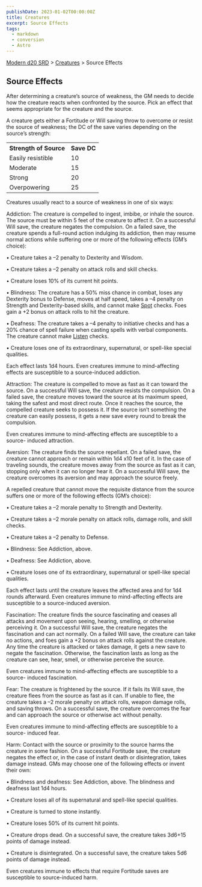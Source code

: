 ```yaml
---
publishDate: 2023-01-02T00:00:00Z
title: Creatures
excerpt: Source Effects
tags:
  - markdown
  - conversion
  - Astro
---
```


[Modern d20 SRD](/#modernD20) > [Creatures](modern-d20-srd-creatures-index) > Source Effects

## Source Effects

After determining a creature’s source of weakness, the GM needs to decide how
the creature reacts when confronted by the source. Pick an effect that seems
appropriate for the creature and the source.

A creature gets either a Fortitude or Will saving throw to overcome or resist
the source of weakness; the DC of the save varies depending on the source’s
strength:


<table><tr><th> Strength of Source</th><th> Save DC </th></tr> <tr><td> Easily resistible</td><td> 10 </td></tr> <tr class="shaded"><td>Moderate</td><td> 15 </td></tr> <tr><td>Strong</td><td> 20 </td></tr> <tr class="shaded"><td>Overpowering</td><td> 25 </td></tr></table>



Creatures usually react to a source of weakness in one of six ways:

Addiction: The creature is compelled to ingest, imbibe, or inhale the source.
The source must be within 5 feet of the creature to affect it. On a successful
Will save, the creature negates the compulsion. On a failed save, the creature
spends a full-round action indulging its addiction, then may resume normal
actions while suffering one or more of the following effects (GM’s choice):

• Creature takes a –2 penalty to Dexterity and Wisdom.

• Creature takes a –2 penalty on attack rolls and skill checks.

• Creature loses 10% of its current hit points.

• Blindness: The creature has a 50% miss chance in combat, loses any Dexterity
bonus to Defense, moves at half speed, takes a –4 penalty on Strength and
Dex­terity-based skills, and cannot make [Spot](modern-d20-srd-skills-spot)
checks. Foes gain a +2 bonus on attack rolls to hit the creature.

• Deafness: The creature takes a –4 penalty to initiative checks and has a 20%
chance of spell failure when casting spells with verbal components. The
creature cannot make [Listen](modern-d20-srd-skills-listen) checks.

• Creature loses one of its extraordinary, supernatural, or spell-like special
qualities.

Each effect lasts 1d4 hours. Even creatures immune to mind-affecting effects
are susceptible to a source-induced addiction.

Attraction: The creature is compelled to move as fast as it can toward the
source. On a successful Will save, the creature resists the compulsion. On a
failed save, the creature moves toward the source at its maximum speed, taking
the safest and most direct route. Once it reaches the source, the compelled
creature seeks to possess it. If the source isn’t something the creature can
easily possess, it gets a new save every round to break the compulsion.

Even creatures immune to mind-affecting effects are susceptible to a source-
induced attraction.

Aversion: The creature finds the source repellant. On a failed save, the
creature cannot approach or remain within 1d4 x10 feet of it. In the case of
traveling sounds, the creature moves away from the source as fast as it can,
stopping only when it can no longer hear it. On a successful Will save, the
creature overcomes its aversion and may approach the source freely.

A repelled creature that cannot move the requisite distance from the source
suffers one or more of the following effects (GM’s choice):

• Creature takes a –2 morale penalty to Strength and Dexterity.

• Creature takes a –2 morale penalty on attack rolls, damage rolls, and skill
checks.

• Creature takes a –2 penalty to Defense.

• Blindness: See Addiction, above.

• Deafness: See Addiction, above.

• Creature loses one of its extraordinary, supernatural or spell-like special
qualities.

Each effect lasts until the creature leaves the affected area and for 1d4
rounds afterward. Even creatures immune to mind-affecting effects are
susceptible to a source-induced aversion.

Fascination: The creature finds the source fascinating and ceases all attacks
and movement upon seeing, hearing, smelling, or otherwise perceiving it. On a
successful Will save, the creature negates the fascination and can act
normally. On a failed Will save, the creature can take no actions, and foes
gain a +2 bonus on attack rolls against the creature. Any time the creature is
attacked or takes damage, it gets a new save to negate the fascination.
Otherwise, the fascination lasts as long as the creature can see, hear, smell,
or otherwise perceive the source.

Even creatures immune to mind-affecting effects are susceptible to a source-
induced fascination.

Fear: The creature is frightened by the source. If it fails its Will save, the
creature flees from the source as fast as it can. If unable to flee, the
creature takes a –2 morale penalty on attack rolls, weapon damage rolls, and
saving throws. On a successful save, the creature overcomes the fear and can
approach the source or otherwise act without penalty.

Even creatures immune to mind-affecting effects are susceptible to a source-
induced fear.

Harm: Contact with the source or proximity to the source harms the creature in
some fashion. On a successful Fortitude save, the creature negates the effect
or, in the case of instant death or disintegration, takes damage instead. GMs
may choose one of the following effects or invent their own:

• Blindness and deafness: See Addiction, above. The blindness and deafness
last 1d4 hours.

• Creature loses all of its supernatural and spell-like special qualities.

• Creature is turned to stone instantly.

• Creature loses 50% of its current hit points.

• Creature drops dead. On a successful save, the creature takes 3d6+15 points
of damage instead.

• Creature is disintegrated. On a successful save, the creature takes 5d6
points of damage instead.

Even creatures immune to effects that require Fortitude saves are susceptible
to source-induced harm.

